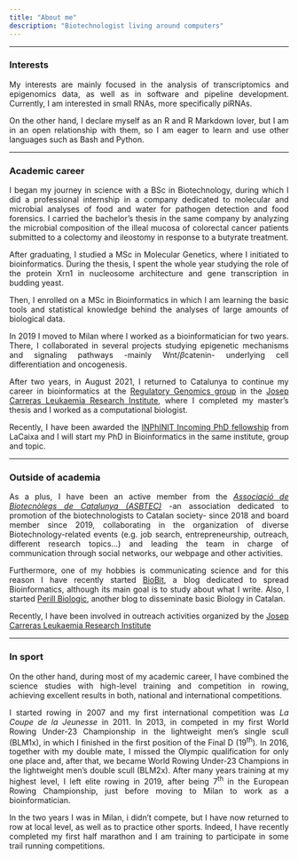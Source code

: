 ```yaml
---
title: "About me"
description: "Biotechnologist living around computers"
---
```


---

<style>
    p {text-align: justify;}
</style>

### Interests

My interests are mainly focused in the analysis of transcriptomics and epigenomics data, as well as in software and pipeline development. Currently, I am interested in small RNAs, more specifically piRNAs.

On the other hand, I declare myself as an R and R Markdown lover, but I am in an open relationship with them, so I am eager to learn and use other languages such as Bash and Python.

***

### Academic career

I began my journey in science with a BSc in Biotechnology, during which I did a professional internship in a company dedicated to molecular and microbial analyses of food and water for pathogen detection and food forensics. I carried the bachelor's thesis in the same company by analyzing the microbial composition of the illeal mucosa of colorectal cancer patients submitted to a colectomy and ileostomy in response to a butyrate treatment. 

After graduating, I studied a MSc in Molecular Genetics, where I initiated to bioinformatics. During the thesis, I spent the whole year studying the role of the protein Xrn1 in nucleosome architecture and gene transcription in budding yeast. 

Then, I enrolled on a MSc in Bioinformatics in which I am learning the basic tools and statistical knowledge behind the analyses of large amounts of biological data. 

In 2019 I moved to Milan where I worked as a bioinformatician for two years. There, I collaborated in several projects studying epigenetic mechanisms and signaling pathways -mainly Wnt/$\beta$catenin- underlying cell differentiation and oncogenesis. 

After two years, in August 2021, I returned to Catalunya to continue my career in bioinformatics at the [Regulatory Genomics group](https://www.carrerasresearch.org/en/regulatory-genomics) in the [Josep Carreras Leukaemia Research Institute](https://www.carrerasresearch.org/en), where I completed my master's thesis and I worked as a computational biologist.

Recently, I have been awarded the [INPhINIT Incoming PhD fellowship](https://fundacionlacaixa.org/en/inphinit-doctoral-fellowships-incoming) from LaCaixa and I will start my PhD in Bioinformatics in the same institute, group and topic.

***

### Outside of academia

As a plus, I have been an active member from the [*Associació de Biotecnòlegs de Catalunya (ASBTEC)*](https://asbtec.cat) -an association dedicated to promotion of the biotechnologists to Catalan society- since 2018 and board member since 2019, collaborating in the organization of diverse Biotechnology-related events (e.g. job search, entrepreneurship, outreach, different research topics...) and leading the team in charge of communication through social networks, our webpage and other activities.

Furthermore, one of my hobbies is communicating science and for this reason I have recently started [BioBit](https://biobit.netlify.app), a blog dedicated to spread Bioinformatics, although its main goal is to study about what I write. Also, I started [Perill Biologic](https://perillbiologic.netlify.app), another blog to disseminate basic Biology in Catalan.

Recently, I have been involved in outreach activities organized by the [Josep Carreras Leukaemia Research Institute](https://www.carrerasresearch.org/en)

***

### In sport

On the other hand, during most of my academic career, I have combined the science studies with high-level training and competition in rowing, achieving excellent results in both, national and international competitions.

I started rowing in 2007 and my first international competition was *La Coupe de la Jeunesse* in 2011. In 2013, in competed in my first World Rowing Under-23 Championship in the lightweight men's single scull (BLM1x), in which I finished in the first position of the Final D (19^th^). In 2016, together with my double mate, I missed the Olympic qualification for only one place and, after that, we became World Rowing Under-23 Champions in the lightweight men's double scull (BLM2x). After many years training at my highest level, I left elite rowing in 2019, after being 7^th^ in the European Rowing Championship, just before moving to Milan to work as a bioinformatician. 

In the two years I was in Milan, i didn't compete, but I have now returned to row at local level, as well as to practice other sports. Indeed, I have recently completed my first half marathon and I am training to participate in some trail running competitions.

